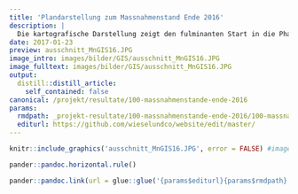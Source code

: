```yaml
---
title: 'Plandarstellung zum Massnahmenstand Ende 2016'
description: |
  Die kartografische Darstellung zeigt den fulminanten Start in die Phase 2 mit weit über 100 realisierten Lebensraumaufwertungen bis Ende des Jahres 2016.  Es lassen sich interessante Aspekte darstellen: Über die Schaltfläche Layer kann z.B. unser Planungsinstrument mit den schematischen Vernetzungskorridoren angezeigt werden.  Plandarstellung öffnen
date: 2017-01-23
preview: ausschnitt_MnGIS16.JPG
image_intro: images/bilder/GIS/ausschnitt_MnGIS16.JPG
image_fulltext: images/bilder/GIS/ausschnitt_MnGIS16.JPG
output:
  distill::distill_article:
    self_contained: false
canonical: /projekt/resultate/100-massnahmenstande-ende-2016
params:
  rmdpath: _projekt-resultate/100-massnahmenstande-ende-2016/100-massnahmenstande-ende-2016.Rmd
  editurl: https://github.com/wieselundco/website/edit/master/
---
```



```r
knitr::include_graphics('ausschnitt_MnGIS16.JPG', error = FALSE) #images/bilder/GIS/ausschnitt_MnGIS16.JPG
```



```r
pander::pandoc.horizontal.rule()

pander::pandoc.link(url = glue::glue('{params$editurl}{params$rmdpath}'),text = 'Artikel bearbeiten')
```

<!--http://wieselundco.ch/projekt/resultate/100-massnahmenstande-ende-2016-->
